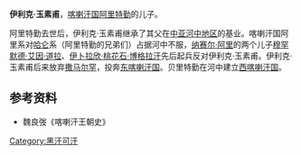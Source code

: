'''伊利克·玉素甫'''，[[喀喇汗国|喀喇汗国]][[阿里特勤|阿里特勤]]的儿子。

阿里特勤去世后，伊利克·玉素甫继承了其父在[[中亚河中地区|中亚河中地区]]的基业。喀喇汗国阿里系对[[哈仑|哈仑]]系（阿里特勤的兄弟们）占据河中不服，[[纳赛尔·阿里|纳赛尔·阿里]]的两个儿子[[穆罕默德·艾因·道拉|穆罕默德·艾因·道拉]]、[[贝里特勤|伊卜拉欣·桃花石·博格拉汗]]先后起兵反对伊利克·玉素甫。伊利克·玉素甫后来放弃[[撒马尔罕|撒马尔罕]]，投奔[[东喀喇汗国|东喀喇汗国]]。贝里特勤在河中建立[[西喀喇汗国|西喀喇汗国]]。

==参考资料==
*魏良弢《喀喇汗王朝史》

[[Category:黑汗可汗|Category:黑汗可汗]]
